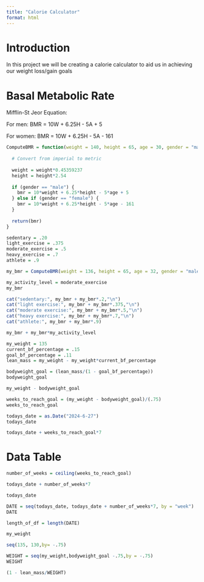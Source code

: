 ```yaml
---
title: "Calorie Calculator"
format: html
---
```


# Introduction

In this project we will be creating a calorie calculator to aid us in achieving our weight loss/gain goals

# Basal Metabolic Rate

Mifflin-St Jeor Equation:

For men:
BMR = 10W + 6.25H - 5A + 5

For women:
BMR = 10W + 6.25H - 5A - 161

```r
ComputeBMR = function(weight = 140, height = 65, age = 30, gender = "male") {
  
  # Convert from imperial to metric
  
  weight = weight*0.45359237
  height = height*2.54
    
  if (gender == "male") {
    bmr = 10*weight + 6.25*height - 5*age + 5
  } else if (gender == "female") {
    bmr = 10*weight + 6.25*height - 5*age - 161
  }
  
  return(bmr)
}
```

```r
sedentary = .20
light_exercise = .375
moderate_exercise = .5
heavy_exercise = .7
athlete = .9
```


```r
my_bmr = ComputeBMR(weight = 136, height = 65, age = 32, gender = "male")

my_activity_level = moderate_exercise
my_bmr
```

```r
cat("sedentary:", my_bmr + my_bmr*.2,"\n")
cat("light exercise:", my_bmr + my_bmr*.375,"\n")
cat("moderate exercise:", my_bmr + my_bmr*.5,"\n")
cat("heavy exercise:", my_bmr + my_bmr*.7,"\n")
cat("athlete:", my_bmr + my_bmr*.9)
```


```r
my_bmr + my_bmr*my_activity_level
```

```r
my_weight = 135
current_bf_percentage = .15
goal_bf_percentage = .11
lean_mass = my_weight - my_weight*current_bf_percentage
```



```r
bodyweight_goal = (lean_mass/(1 - goal_bf_percentage))
bodyweight_goal
```

```r
my_weight - bodyweight_goal
```

```r
weeks_to_reach_goal = (my_weight - bodyweight_goal)/(.75)
weeks_to_reach_goal
```

```r
todays_date = as.Date("2024-6-27")
todays_date
```

```r
todays_date + weeks_to_reach_goal*7
```

# Data Table

```r
number_of_weeks = ceiling(weeks_to_reach_goal)
```

```r
todays_date + number_of_weeks*7
```

```r
todays_date
```

```r
DATE = seq(todays_date, todays_date + number_of_weeks*7, by = "week")
DATE

```

```r
length_of_df = length(DATE)
```

```r
my_weight
```

```r
seq(135, 130,by= -.75)
```

```r
WEIGHT = seq(my_weight,bodyweight_goal -.75,by = -.75)
WEIGHT
```

```r
(1 - lean_mass/WEIGHT)
```

